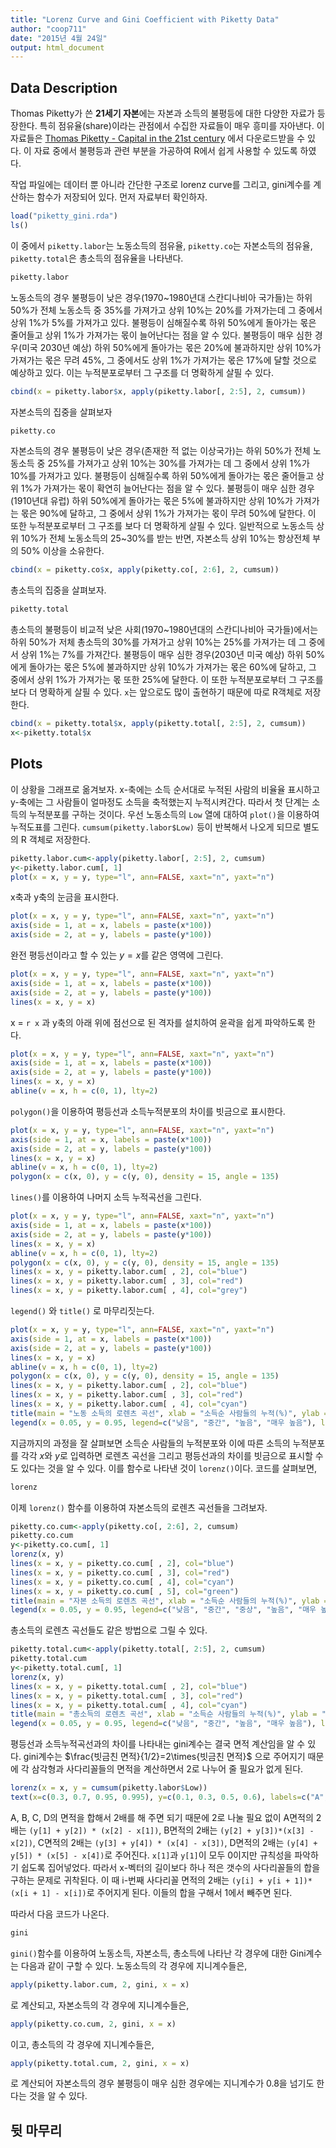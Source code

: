 ```yaml
---
title: "Lorenz Curve and Gini Coefficient with Piketty Data"
author: "coop711"
date: "2015년 4월 24일"
output: html_document
---
```


Data Description
----------------

Thomas Piketty가 쓴 **21세기 자본**에는 자본과 소득의 불평등에 대한 다양한 자료가 등장한다. 특히 점유율(share)이라는 관점에서 수집한 자료들이 매우 흥미를 자아낸다. 이 자료들은 [Thomas Piketty - Capital in the 21st century](http://piketty.pse.ens.fr/en/capital21c2) 에서 다운로드받을 수 있다. 이 자료 중에서 불평등과 관련 부분을 가공하여 R에서 쉽게 사용할 수 있도록 하였다.

작업 파일에는 데이터 뿐 아니라 간단한 구조로 lorenz curve를 그리고, gini계수를 계산하는 함수가 저장되어 있다.
먼저 자료부터 확인하자. 

```r
load("piketty_gini.rda")
ls()
```

이 중에서 `piketty.labor`는 노동소득의 점유율, `piketty.co`는 자본소득의 점유율, `piketty.total`은 총소득의 점유율을 나타낸다. 

```r
piketty.labor
```

노동소득의 경우 불평등이 낮은 경우(1970~1980년대 스칸디나비아 국가들)는 하위 50%가 전체 노동소득 중 35%를 가져가고 상위 10%는 20%를 가져가는데 그 중에서 상위 1%가 5%를 가져가고 있다. 불평등이 심해질수록 하위 50%에게 돌아가는 몫은 줄어들고 상위 1%가 가져가는 몫이 늘어난다는 점을 알 수 있다. 불평등이 매우 심한 경우(미국 2030년 예상) 하위 50%에게 돌아가는 몫은 20%에 불과하지만 상위 10%가 가져가는 몫은 무려 45%, 그 중에서도 상위 1%가 가져가는 몫은 17%에 달할 것으로 예상하고 있다. 이는 누적분포로부터 그 구조를 더 명확하게 살필 수 있다.

```r
cbind(x = piketty.labor$x, apply(piketty.labor[, 2:5], 2, cumsum))
```

자본소득의 집중을 살펴보자

```r
piketty.co
```

자본소득의 경우 불평등이 낮은 경우(존재한 적 없는 이상국가)는 하위 50%가 전체 노동소득 중 25%를 가져가고 상위 10%는 30%를 가져가는 데 그 중에서 상위 1%가 10%를 가져가고 있다. 불평등이 심해질수록 하위 50%에게 돌아가는 몫은 줄어들고 상위 1%가 가져가는 몫이 확연히 늘어난다는 점을 알 수 있다. 불평등이 매우 심한 경우(1910년대 유럽) 하위 50%에게 돌아가는 몫은 5%에 불과하지만 상위 10%가 가져가는 몫은 90%에 달하고, 그 중에서 상위 1%가 가져가는 몫이 무려 50%에 달한다. 이 또한 누적분포로부터 그 구조를 보다 더 명확하게 살필 수 있다. 일반적으로 노동소득 상위 10%가 전체 노동소득의 25~30%를 받는 반면, 자본소득 상위 10%는 항상전체 부의 50% 이상을 소유한다.

```r
cbind(x = piketty.co$x, apply(piketty.co[, 2:6], 2, cumsum))
```

총소득의 집중을 살펴보자.

```r
piketty.total
```

총소득의 불평등이 비교적 낮은 사회(1970~1980년대의 스칸디나비아 국가들)에서는 하위 50%가 저체 총소득의 30%를 가져가고 상위 10%는 25%를 가져가는 데 그 중에서 상위 1%는 7%를 가져간다. 불평등이 매우 심한 경우(2030년 미국 예상) 하위 50%에게 돌아가는 몫은 5%에 불과하지만 상위 10%가 가져가는 몫은 60%에 달하고, 그 중에서 상위 1%가 가져가는 몫 또한 25%에 달한다. 이 또한 누적분포로부터 그 구조를 보다 더 명확하게 살필 수 있다. `x`는 앞으로도 많이 출현하기 때문에 따로 R객체로 저장한다.

```r
cbind(x = piketty.total$x, apply(piketty.total[, 2:5], 2, cumsum))
x<-piketty.total$x
```

Plots
-----

이 상황을 그래프로 옮겨보자. x-축에는 소득 순서대로 누적된 사람의 비율율 표시하고 y-축에는 그 사람들이 얼마정도 소득을 축적했는지 누적시켜간다. 따라서 첫 단계는 소득의 누적분포를 구하는 것이다. 
우선 노동소득의 `Low` 열에 대하여 `plot()`을 이용하여 누적도표를 그린다. `cumsum(piketty.labor$Low)` 등이 반복해서 나오게 되므로 별도의 R 객체로 저장한다.

```r
piketty.labor.cum<-apply(piketty.labor[, 2:5], 2, cumsum)
y<-piketty.labor.cum[, 1]
plot(x = x, y = y, type="l", ann=FALSE, xaxt="n", yaxt="n")
```

x축과 y축의 눈금을 표시한다. 

```r
plot(x = x, y = y, type="l", ann=FALSE, xaxt="n", yaxt="n")
axis(side = 1, at = x, labels = paste(x*100))
axis(side = 2, at = y, labels = paste(y*100))
```

완전 평등선이라고 할 수 있는 $y = x$를 같은 영역에 그린다.

```r
plot(x = x, y = y, type="l", ann=FALSE, xaxt="n", yaxt="n")
axis(side = 1, at = x, labels = paste(x*100))
axis(side = 2, at = y, labels = paste(y*100))
lines(x = x, y = x)
```

x = `r x` 과 y축의 아래 위에 점선으로 된 격자를 설치하여 윤곽을 쉽게 파악하도록 한다.

```r
plot(x = x, y = y, type="l", ann=FALSE, xaxt="n", yaxt="n")
axis(side = 1, at = x, labels = paste(x*100))
axis(side = 2, at = y, labels = paste(y*100))
lines(x = x, y = x)
abline(v = x, h = c(0, 1), lty=2)
```

`polygon()`을 이용하여 평등선과 소득누적분포의 차이를 빗금으로 표시한다.

```r
plot(x = x, y = y, type="l", ann=FALSE, xaxt="n", yaxt="n")
axis(side = 1, at = x, labels = paste(x*100))
axis(side = 2, at = y, labels = paste(y*100))
lines(x = x, y = x)
abline(v = x, h = c(0, 1), lty=2)
polygon(x = c(x, 0), y = c(y, 0), density = 15, angle = 135)
```

`lines()`를 이용하여 나머지 소득 누적곡선을 그린다.

```r
plot(x = x, y = y, type="l", ann=FALSE, xaxt="n", yaxt="n")
axis(side = 1, at = x, labels = paste(x*100))
axis(side = 2, at = y, labels = paste(y*100))
lines(x = x, y = x)
abline(v = x, h = c(0, 1), lty=2)
polygon(x = c(x, 0), y = c(y, 0), density = 15, angle = 135)
lines(x = x, y = piketty.labor.cum[ , 2], col="blue")
lines(x = x, y = piketty.labor.cum[ , 3], col="red")
lines(x = x, y = piketty.labor.cum[ , 4], col="grey")
```

`legend()` 와 `title()` 로 마무리짓는다.

```r
plot(x = x, y = y, type="l", ann=FALSE, xaxt="n", yaxt="n")
axis(side = 1, at = x, labels = paste(x*100))
axis(side = 2, at = y, labels = paste(y*100))
lines(x = x, y = x)
abline(v = x, h = c(0, 1), lty=2)
polygon(x = c(x, 0), y = c(y, 0), density = 15, angle = 135)
lines(x = x, y = piketty.labor.cum[ , 2], col="blue")
lines(x = x, y = piketty.labor.cum[ , 3], col="red")
lines(x = x, y = piketty.labor.cum[ , 4], col="cyan")
title(main = "노동 소득의 로렌츠 곡선", xlab = "소득순 사람들의 누적(%)", ylab = "소득의 누적(%)")
legend(x = 0.05, y = 0.95, legend=c("낮음", "중간", "높음", "매우 높음"), lty = 1, col = c("black", "blue", "red", "cyan"), title="소득 불평등")
```

지금까지의 과정을 잘 살펴보면 소득순 사람들의 누적분포와 이에 따른 소득의 누적분포를 각각 $x$와 $y$로 입력하면 로렌츠 곡선을 그리고 평등선과의 차이를 빗금으로 표시할 수도 있다는 것을 알 수 있다. 이를 함수로 나타낸 것이 `lorenz()`이다. 코드를 살펴보면, 


```r
lorenz
```

이제 `lorenz()` 함수를 이용하여 자본소득의 로렌츠 곡선들을 그려보자.

```r
piketty.co.cum<-apply(piketty.co[, 2:6], 2, cumsum)
piketty.co.cum
y<-piketty.co.cum[, 1]
lorenz(x, y)
lines(x = x, y = piketty.co.cum[ , 2], col="blue")
lines(x = x, y = piketty.co.cum[ , 3], col="red")
lines(x = x, y = piketty.co.cum[ , 4], col="cyan")
lines(x = x, y = piketty.co.cum[ , 5], col="green")
title(main = "자본 소득의 로렌츠 곡선", xlab = "소득순 사람들의 누적(%)", ylab = "소득의 누적(%)")
legend(x = 0.05, y = 0.95, legend=c("낮음", "중간", "중상", "높음", "매우 높음"), lty = 1, col = c("black", "blue", "red", "cyan", "green"), title="소득 불평등")
```

총소득의 로렌츠 곡선들도 같은 방법으로 그릴 수 있다.

```r
piketty.total.cum<-apply(piketty.total[, 2:5], 2, cumsum)
piketty.total.cum
y<-piketty.total.cum[, 1]
lorenz(x, y)
lines(x = x, y = piketty.total.cum[ , 2], col="blue")
lines(x = x, y = piketty.total.cum[ , 3], col="red")
lines(x = x, y = piketty.total.cum[ , 4], col="cyan")
title(main = "총소득의 로렌츠 곡선", xlab = "소득순 사람들의 누적(%)", ylab = "소득의 누적(%)")
legend(x = 0.05, y = 0.95, legend=c("낮음", "중간", "높음", "매우 높음"), lty = 1, col = c("black", "blue", "red", "cyan"), title="소득 불평등")
```

평등선과 소득누적곡선과의 차이를 나타내는 gini계수는 결국 면적 계산임을 알 수 있다. gini계수는 $\frac{빗금친 면적}{1/2}=2\times{빗금친 면적}$ 으로 주어지기 때문에 각 삼각형과 사다리꼴들의 면적을 계산하면서 2로 나누어 줄 필요가 없게 된다. 

```r
lorenz(x = x, y = cumsum(piketty.labor$Low))
text(x=c(0.3, 0.7, 0.95, 0.995), y=c(0.1, 0.3, 0.5, 0.6), labels=c("A", "B", "C", "D"), col="red")
```

A, B, C, D의 면적을 합해서 2배를 해 주면 되기 때문에 2로 나눌 필요 없이 A면적의 2배는 `(y[1] + y[2]) * (x[2] - x[1])`, B면적의 2배는 `(y[2] + y[3])*(x[3] - x[2])`, C면적의 2배는 `(y[3] + y[4]) * (x[4] - x[3])`, D면적의 2배는 `(y[4] + y[5]) * (x[5] - x[4])`로 주어진다. 
`x[1]`과 `y[1]`이 모두 0이지만 규칙성을 파악하기 쉽도록 집어넣었다. 
따라서 x-벡터의 길이보다 하나 적은 갯수의 사다리꼴들의 합을 구하는 문제로 귀착된다. 이 때 i-번째 사다리꼴 면적의 2배는 `(y[i] + y[i + 1])*(x[i + 1] - x[i])`로 주어지게 된다. 이들의 합을 구해서 1에서 빼주면 된다.

따라서 다음 코드가 나온다.

```r
gini
```

`gini()`함수를 이용하여 노동소득, 자본소득, 총소득에 나타난 각 경우에 대한 Gini계수는 다음과 같이 구할 수 있다. 노동소득의 각 경우에 지니계수들은,

```r
apply(piketty.labor.cum, 2, gini, x = x)
```

로 계산되고, 자본소득의 각 경우에 지니계수들은,

```r
apply(piketty.co.cum, 2, gini, x = x)
```

이고, 총소득의 각 경우에 지니계수들은,

```r
apply(piketty.total.cum, 2, gini, x = x)
```

로 계산되어 자본소득의 경우 불평등이 매우 심한 경우에는 지니계수가 0.8을 넘기도 한다는 것을 알 수 있다.

뒷 마무리 
---------




